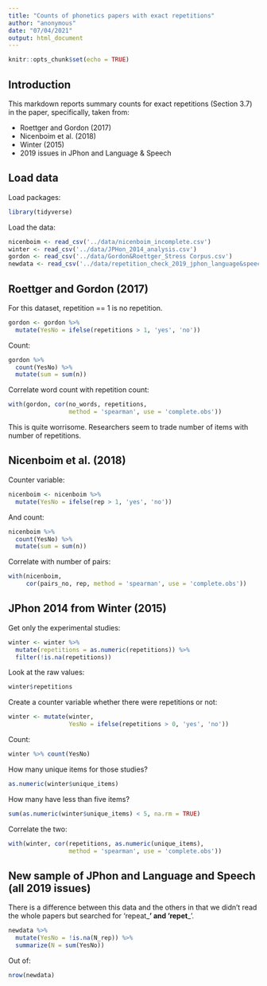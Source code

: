 ```yaml
---
title: "Counts of phonetics papers with exact repetitions"
author: "anonymous"
date: "07/04/2021"
output: html_document
---
```


```r
knitr::opts_chunk$set(echo = TRUE)
```

## Introduction

This markdown reports summary counts for exact repetitions (Section 3.7) in the paper, specifically, taken from:

- Roettger and Gordon (2017)
- Nicenboim et al. (2018)
- Winter (2015)
- 2019 issues in JPhon and Language & Speech

## Load data

Load packages:

```r
library(tidyverse)
```

Load the data:

```r
nicenboim <- read_csv('../data/nicenboim_incomplete.csv')
winter <- read_csv('../data/JPHon_2014_analysis.csv')
gordon <- read_csv('../data/Gordon&Roettger_Stress Corpus.csv')
newdata <- read_csv('../data/repetition_check_2019_jphon_language&speech.csv')
```

## Roettger and Gordon (2017)

For this dataset, repetition == 1 is no repetition.

```r
gordon <- gordon %>%
  mutate(YesNo = ifelse(repetitions > 1, 'yes', 'no'))
```

Count:

```r
gordon %>% 
  count(YesNo) %>% 
  mutate(sum = sum(n))
```

Correlate word count with repetition count:

```r
with(gordon, cor(no_words, repetitions,
                 method = 'spearman', use = 'complete.obs'))
```

This is quite worrisome. Researchers seem to trade number of items with number of repetitions.

## Nicenboim et al. (2018)

Counter variable:

```r
nicenboim <- nicenboim %>% 
  mutate(YesNo = ifelse(rep > 1, 'yes', 'no'))
```

And count:

```r
nicenboim %>%
  count(YesNo) %>% 
  mutate(sum = sum(n))
```

Correlate with number of pairs:

```r
with(nicenboim,
     cor(pairs_no, rep, method = 'spearman', use = 'complete.obs'))
```

## JPhon 2014 from Winter (2015)

Get only the experimental studies:

```r
winter <- winter %>% 
  mutate(repetitions = as.numeric(repetitions)) %>% 
  filter(!is.na(repetitions))
```

Look at the raw values:

```r
winter$repetitions
```

Create a counter variable whether there were repetitions or not:

```r
winter <- mutate(winter,
                 YesNo = ifelse(repetitions > 0, 'yes', 'no'))
```

Count:

```r
winter %>% count(YesNo)
```

How many unique items for those studies?

```r
as.numeric(winter$unique_items)
```

How many have less than five items?

```r
sum(as.numeric(winter$unique_items) < 5, na.rm = TRUE)
```

Correlate the two:

```r
with(winter, cor(repetitions, as.numeric(unique_items),
                 method = 'spearman', use = 'complete.obs'))
```

## New sample of JPhon and Language and Speech (all 2019 issues)

There is a difference between this data and the others in that we didn't read the whole papers but searched for 'repeat___' and 'repet___'.

```r
newdata %>%
  mutate(YesNo = !is.na(N_rep)) %>% 
  summarize(N = sum(YesNo))
```

Out of:

```r
nrow(newdata)
```




